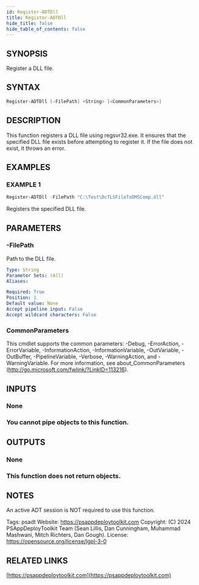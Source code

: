 ```yaml
---
id: Register-ADTDll
title: Register-ADTDll
hide_title: false
hide_table_of_contents: false
---
```


## SYNOPSIS

Register a DLL file.

## SYNTAX

```powershell
Register-ADTDll [-FilePath] <String> [<CommonParameters>]
```

## DESCRIPTION

This function registers a DLL file using regsvr32.exe.
It ensures that the specified DLL file exists before attempting to register it.
If the file does not exist, it throws an error.

## EXAMPLES

### EXAMPLE 1

```powershell
Register-ADTDll -FilePath "C:\Test\DcTLSFileToDMSComp.dll"
```

Registers the specified DLL file.

## PARAMETERS

### -FilePath

Path to the DLL file.

```yaml
Type: String
Parameter Sets: (All)
Aliases:

Required: True
Position: 1
Default value: None
Accept pipeline input: False
Accept wildcard characters: False
```

### CommonParameters

This cmdlet supports the common parameters: -Debug, -ErrorAction, -ErrorVariable, -InformationAction, -InformationVariable, -OutVariable, -OutBuffer, -PipelineVariable, -Verbose, -WarningAction, and -WarningVariable.
For more information, see about_CommonParameters (http://go.microsoft.com/fwlink/?LinkID=113216).

## INPUTS

### None

### You cannot pipe objects to this function.
## OUTPUTS

### None

### This function does not return objects.
## NOTES
An active ADT session is NOT required to use this function.

Tags: psadt
Website: https://psappdeploytoolkit.com
Copyright: (C) 2024 PSAppDeployToolkit Team (Sean Lillis, Dan Cunningham, Muhammad Mashwani, Mitch Richters, Dan Gough).
License: https://opensource.org/license/lgpl-3-0

## RELATED LINKS

[https://psappdeploytoolkit.com](https://psappdeploytoolkit.com)
